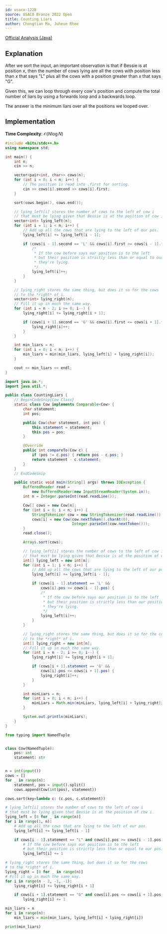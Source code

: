 ```yaml
---
id: usaco-1228
source: USACO Bronze 2022 Open
title: Counting Liars
author: Chongtian Ma, Juheon Rhee
---
```


[Official Analysis (Java)](http://www.usaco.org/current/data/sol_prob2_bronze_open22.html)

## Explanation

After we sort the input, an important observation is that if Bessie is at position $x$, then the number of cows lying are all the
cows with position less than $x$ that says "L" plus all the cows with a position greater than $x$ that says
"G".

Given this, we can loop through every cow's position and compute the total number
of liars by using a forwards loop and a backwards loop.

The answer is the minimum liars over all the positions we looped over.

## Implementation

**Time Complexity**: $\mathcal{O}(N \log N)$

<LanguageSection>
<CPPSection>

```cpp
#include <bits/stdc++.h>
using namespace std;

int main() {
	int n;
	cin >> n;

	vector<pair<int, char>> cows(n);
	for (int i = 0; i < n; i++) {
		// The position is read into .first for sorting.
		cin >> cows[i].second >> cows[i].first;
	}

	sort(cows.begin(), cows.end());

	// lying_left[i] stores the number of cows to the left of cow i
	// that must be lying given that Bessie is at the position of cow i.
	vector<int> lying_left(n);
	for (int i = 1; i < n; i++) {
		// Add up all the cows that are lying to the left of our pos.
		lying_left[i] += lying_left[i - 1];

		if (cows[i - 1].second == 'L' && cows[i].first >= cows[i - 1].first) {
			/*
			 * If the cow before says our position is to the left
			 * but their position is strictly less than or equal to our position,
			 * they're lying.
			 */
			lying_left[i]++;
		}
	}

	// lying_right stores the same thing, but does it so for the cows
	// to the *right* of i.
	vector<int> lying_right(n);
	// Fill it up in much the same way.
	for (int i = n - 2; i >= 0; i--) {
		lying_right[i] += lying_right[i + 1];

		if (cows[i + 1].second == 'G' && cows[i].first <= cows[i + 1].first) {
			lying_right[i]++;
		}
	}

	int min_liars = n;
	for (int i = 0; i < n; i++) {
		min_liars = min(min_liars, lying_left[i] + lying_right[i]);
	}

	cout << min_liars << endl;
}
```

</CPPSection>
<JavaSection>

```java
import java.io.*;
import java.util.*;

public class CountingLiars {
	// BeginCodeSnip{Cow Class}
	static class Cow implements Comparable<Cow> {
		char statement;
		int pos;

		public Cow(char statement, int pos) {
			this.statement = statement;
			this.pos = pos;
		}

		@Override
		public int compareTo(Cow c) {
			if (pos != c.pos) { return pos - c.pos; }
			return statement - c.statement;
		}
	}
	// EndCodeSnip

	public static void main(String[] args) throws IOException {
		BufferedReader read =
		    new BufferedReader(new InputStreamReader(System.in));
		int n = Integer.parseInt(read.readLine());

		Cow[] cows = new Cow[n];
		for (int i = 0; i < n; i++) {
			StringTokenizer cow = new StringTokenizer(read.readLine());
			cows[i] = new Cow(cow.nextToken().charAt(0),
			                  Integer.parseInt(cow.nextToken()));
		}
		read.close();

		Arrays.sort(cows);

		// lying_left[i] stores the number of cows to the left of cow i
		// that must be lying given that Bessie is at the position of cow i.
		int[] lying_left = new int[n];
		for (int i = 1; i < n; i++) {
			// Add up all the cows that are lying to the left of our pos.
			lying_left[i] += lying_left[i - 1];

			if (cows[i - 1].statement == 'L' &&
			    cows[i].pos >= cows[i - 1].pos) {
				/*
				 * If the cow before says our position is to the left
				 * but their position is strictly less than our position,
				 * they're lying.
				 */
				lying_left[i]++;
			}
		}

		// lying_right stores the same thing, but does it so for the cows
		// to the *right* of i.
		int[] lying_right = new int[n];
		// Fill it up in much the same way.
		for (int i = n - 2; i >= 0; i--) {
			lying_right[i] += lying_right[i + 1];

			if (cows[i + 1].statement == 'G' &&
			    cows[i].pos <= cows[i + 1].pos) {
				lying_right[i]++;
			}
		}

		int minLiars = n;
		for (int i = 0; i < n; i++) {
			minLiars = Math.min(minLiars, lying_left[i] + lying_right[i]);
		}

		System.out.println(minLiars);
	}
}
```

</JavaSection>
<PySection>

```py
from typing import NamedTuple


class Cow(NamedTuple):
	pos: int
	statement: str


n = int(input())
cows = []
for _ in range(n):
	statement, pos = input().split()
	cows.append(Cow(int(pos), statement))

cows.sort(key=lambda c: (c.pos, c.statement))

# lying_left[i] stores the number of cows to the left of cow i
# that must be lying given that Bessie is at the position of cow i.
lying_left = [0 for _ in range(n)]
for i in range(1, n):
	# Add up all the cows that are lying to the left of our pos.
	lying_left[i] += lying_left[i - 1]

	if cows[i - 1].statement == "L" and cows[i].pos >= cows[i - 1].pos:
		# If the cow before says our position is to the left
		# but their position is strictly less than or equal to our position, they're lying.
		lying_left[i] += 1

# lying_right stores the same thing, but does it so for the cows
# to the *right* of i.
lying_right = [0 for _ in range(n)]
# Fill it up in much the same way.
for i in range(n - 2, -1, -1):
	lying_right[i] += lying_right[i + 1]

	if cows[i + 1].statement == "G" and cows[i].pos <= cows[i + 1].pos:
		lying_right[i] += 1

min_liars = n
for i in range(n):
	min_liars = min(min_liars, lying_left[i] + lying_right[i])

print(min_liars)
```

</PySection>
</LanguageSection>
